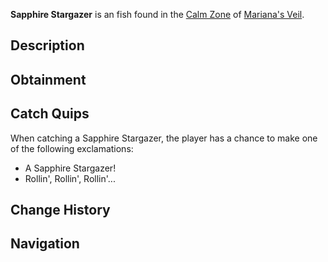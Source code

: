 {{FishInfobox
|image          = Sapphire Stargazer.png
|rarity         = Unusual
|sea            = First Sea
|location       = [[Calm Zone]]
|sublocation    = 
|sources        = Fishing Rod
|radar_location = 
|xp             = 250
|weather        = Clear
|time           = 
|season         = Spring
|bait           = Seaweed
|base_weight    = 140
|base_value     = 1300
|weight_range   = 90
|base_chance    = 25
|base_resil     = 85
}}
'''Sapphire Stargazer''' is an {{Rarity|Unusual}} fish found in the [[Calm Zone]] of [[Mariana's Veil]].

== Description ==
{{Description|A flat fish with sapphire-blue scales and glowing eyes that stare into the light.|Bestiary Entry}}

== Obtainment ==
{{Description|Located in clear waters with a glistening deep blue shine.|Bestiary Hint}}
{{Fish Availability|
Mariana's Veil/Calm Zone
|top_rods      = 
Krampus's Rod\536078.2\382107.37;
Magma Rod\519725.37\370418.44;
Plastic Rod\479780.07\357433.26;
Free Spirit Rod\403901.6\265289.44;
Leviathan's Fang Rod\399934.6\284776.49;
Buddy Bond Rod\352599.31\324057.48;
Fast Rod\376355.97\399722.4;
Fischer's Rod\360026.6\377681.77;
Trident Rod\388407.29\255112.52;
No-Life Rod\357416.67\296945.74;
Blazebringer Rod\340096.45\268966.19;
Challenger's Rod\337449.25\293931.45;
Astralhook Rod\336900.5\354787.12;
Seraphic Rod\336240.95\295574.36;
Rod Of The Forgotten Fang\333231.36\269900.95;
Ethereal Prism Rod\331152.58\319612.49;
Rod Of The Depths\330754.29\245716.76;
Zeus Rod\328730.95\252273.08;
Rod Of The Exalted One\326169.17\230518.29;
Verdant Shear Rod\321702.77\252948.11;
Volcanic Rod\307118.11\214455.27;
Depthseeker Rod\302427.13\230778.3;
Avalanche Rod\279947.76\207301.79;
Steady Rod\150408.95\115884.13
|recommended   = Trident Rod
}}

== Catch Quips ==
When catching a Sapphire Stargazer, the player has a chance to make one of the following exclamations:
* A Sapphire Stargazer!
* Rollin', Rollin', Rollin'...

== Change History ==
{{Change History|{{subst:Current Version}}}}

== Navigation ==
{{Fish Navbox|Calm Zone}}